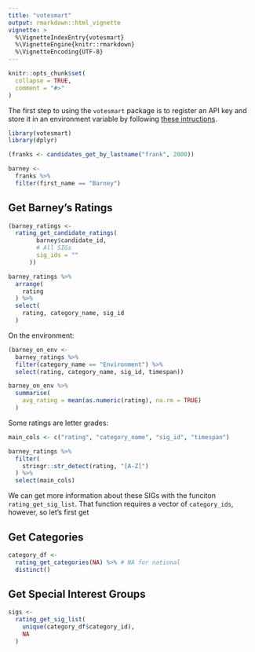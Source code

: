 ```yaml
---
title: "votesmart"
output: rmarkdown::html_vignette
vignette: >
  %\VignetteIndexEntry{votesmart}
  %\VignetteEngine{knitr::rmarkdown}
  %\VignetteEncoding{UTF-8}
---
```


```r
knitr::opts_chunk$set(
  collapse = TRUE,
  comment = "#>"
)
```

The first step to using the `votesmart` package is to register an API key and store it in an environment variable by following [these intructions](https://github.com/decktools/votesmart#api-keys).

```r
library(votesmart)
library(dplyr)
```


```r
(franks <- candidates_get_by_lastname("frank", 2000))

barney <- 
  franks %>% 
  filter(first_name == "Barney")
```

## Get Barney's Ratings

```r
(barney_ratings <- 
  rating_get_candidate_ratings(
        barney$candidate_id,
        # All SIGs
        sig_ids = ""
      ))

barney_ratings %>% 
  arrange(
    rating
  ) %>% 
  select(
    rating, category_name, sig_id
  )
```

On the environment: 
```r
(barney_on_env <- 
  barney_ratings %>% 
  filter(category_name == "Environment") %>% 
  select(rating, category_name, sig_id, timespan))

barney_on_env %>% 
  summarise(
    avg_rating = mean(as.numeric(rating), na.rm = TRUE)
  )
```


Some ratings are letter grades:

```r
main_cols <- c("rating", "category_name", "sig_id", "timespan")

barney_ratings %>% 
  filter(
    stringr::str_detect(rating, "[A-Z]")
  ) %>% 
  select(main_cols)
```


We can get more information about these SIGs with the funciton `rating_get_sig_list`. That function requires a vector of `category_ids`, however, so let's first get 

## Get Categories

```r
category_df <-
  rating_get_categories(NA) %>% # NA for national
  distinct()
```

## Get Special Interest Groups

```r
sigs <- 
  rating_get_sig_list(
    unique(category_df$category_id),
    NA
  )
```



